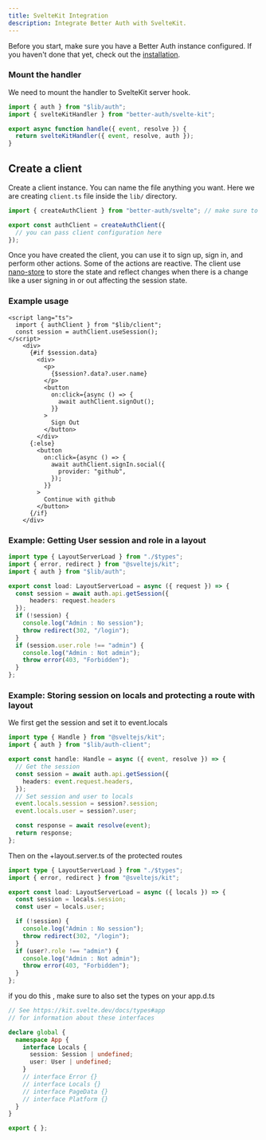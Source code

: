 ```yaml
---
title: SvelteKit Integration
description: Integrate Better Auth with SvelteKit.
---
```


Before you start, make sure you have a Better Auth instance configured. If you haven't done that yet, check out the [installation](/docs/installation).

### Mount the handler

We need to mount the handler to SvelteKit server hook.

```ts title="hooks.server.ts"
import { auth } from "$lib/auth";
import { svelteKitHandler } from "better-auth/svelte-kit";

export async function handle({ event, resolve }) {
  return svelteKitHandler({ event, resolve, auth });
}
```

## Create a client

Create a client instance. You can name the file anything you want. Here we are creating `client.ts` file inside the `lib/` directory.

```ts title="auth-client.ts"
import { createAuthClient } from "better-auth/svelte"; // make sure to import from better-auth/svelte

export const authClient = createAuthClient({
  // you can pass client configuration here
});
```

Once you have created the client, you can use it to sign up, sign in, and perform other actions.
Some of the actions are reactive. The client use [nano-store](https://github.com/nanostores/nanostores) to store the state and reflect changes when there is a change like a user signing in or out affecting the session state.

### Example usage
```svelte
<script lang="ts">
  import { authClient } from "$lib/client";
  const session = authClient.useSession();
</script>
    <div>
      {#if $session.data}
        <div>
          <p>
            {$session?.data?.user.name}
          </p>
          <button
            on:click={async () => {
              await authClient.signOut();
            }}
          >
            Sign Out
          </button>
        </div>
      {:else}
        <button
          on:click={async () => {
            await authClient.signIn.social({
              provider: "github",
            });
          }}
        >
          Continue with github
        </button>
      {/if}
    </div>
```

### Example: Getting User session and role in a layout
```ts title="+layout.server.ts"
import type { LayoutServerLoad } from "./$types";
import { error, redirect } from "@sveltejs/kit";
import { auth } from "$lib/auth";

export const load: LayoutServerLoad = async ({ request }) => {
  const session = await auth.api.getSession({
      headers: request.headers
  });
  if (!session) {
    console.log("Admin : No session");
    throw redirect(302, "/login");
  }
  if (session.user.role !== "admin") {
    console.log("Admin : Not admin");
    throw error(403, "Forbidden");
  }
};
```

### Example: Storing session on locals and protecting a route with layout

We first get the session and set it to event.locals

```ts title="hooks.server.ts"
import type { Handle } from "@sveltejs/kit";
import { auth } from "$lib/auth-client";

export const handle: Handle = async ({ event, resolve }) => {
  // Get the session
  const session = await auth.api.getSession({
    headers: event.request.headers,
  });
  // Set session and user to locals
  event.locals.session = session?.session;
  event.locals.user = session?.user;

  const response = await resolve(event);
  return response;
};

```

Then on the +layout.server.ts of the protected routes
```ts title="+layout.server.ts"
import type { LayoutServerLoad } from "./$types";
import { error, redirect } from "@sveltejs/kit";

export const load: LayoutServerLoad = async ({ locals }) => {
  const session = locals.session;
  const user = locals.user;

  if (!session) {
    console.log("Admin : No session");
    throw redirect(302, "/login");
  }
  if (user?.role !== "admin") {
    console.log("Admin : Not admin");
    throw error(403, "Forbidden");
  }
};

```
if you do this , make sure to also set the types on your app.d.ts

```ts title="app.d.ts"
// See https://kit.svelte.dev/docs/types#app
// for information about these interfaces

declare global {
  namespace App {
    interface Locals {
      session: Session | undefined;
      user: User | undefined;
    }
    // interface Error {}
    // interface Locals {}
    // interface PageData {}
    // interface Platform {}
  }
}

export { };
```
